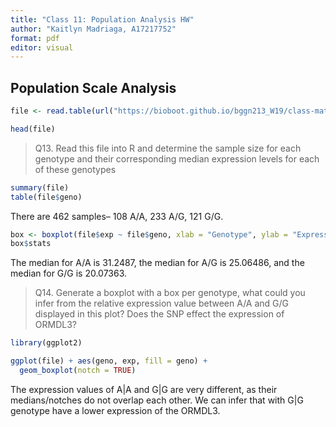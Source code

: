 ```yaml
---
title: "Class 11: Population Analysis HW"
author: "Kaitlyn Madriaga, A17217752"
format: pdf
editor: visual
---
```


## Population Scale Analysis 


```r
file <- read.table(url("https://bioboot.github.io/bggn213_W19/class-material/rs8067378_ENSG00000172057.6.txt"))

head(file)
```
> Q13. Read this file into R and determine the sample size for each genotype and their
corresponding median expression levels for each of these genotypes

```r
summary(file)
table(file$geno)

```
There are 462 samples-- 108 A/A, 233 A/G, 121 G/G. 

```r
box <- boxplot(file$exp ~ file$geno, xlab = "Genotype", ylab = "Expression")
box$stats
```
The median for A/A is 31.2487, the median for A/G is 25.06486, and the median for G/G is 20.07363.  

> Q14.  Generate a boxplot with a box per genotype, what could you infer from the relative
expression value between A/A and G/G displayed in this plot? Does the SNP effect the
expression of ORMDL3?

```r
library(ggplot2)
```

```r
ggplot(file) + aes(geno, exp, fill = geno) +
  geom_boxplot(notch = TRUE)
```
The expression values of A|A and G|G are very different, as their medians/notches do not overlap each other.  We can infer that with G|G genotype have a lower expression of the ORMDL3.   
